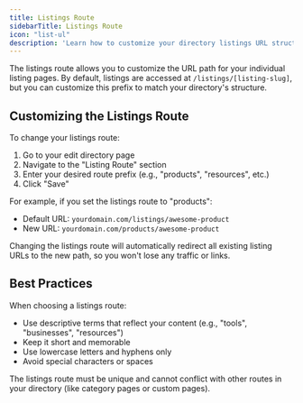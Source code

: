 ```yaml
---
title: Listings Route
sidebarTitle: Listings Route
icon: "list-ul"
description: 'Learn how to customize your directory listings URL structure. Configure custom routes for better SEO and user experience, with automatic redirects for existing links.'
---
```


The listings route allows you to customize the URL path for your individual listing pages. By default, listings are accessed at `/listings/[listing-slug]`, but you can customize this prefix to match your directory's structure.

## Customizing the Listings Route

To change your listings route:

1. Go to your edit directory page
2. Navigate to the "Listing Route" section
3. Enter your desired route prefix (e.g., "products", "resources", etc.)
4. Click "Save"

For example, if you set the listings route to "products":
- Default URL: `yourdomain.com/listings/awesome-product`
- New URL: `yourdomain.com/products/awesome-product`

<Note>
    Changing the listings route will automatically redirect all existing listing URLs to the new path, so you won't lose any traffic or links.
</Note>

## Best Practices

When choosing a listings route:
- Use descriptive terms that reflect your content (e.g., "tools", "businesses", "resources")
- Keep it short and memorable
- Use lowercase letters and hyphens only
- Avoid special characters or spaces

<Warning>
    The listings route must be unique and cannot conflict with other routes in your directory (like category pages or custom pages).
</Warning>
